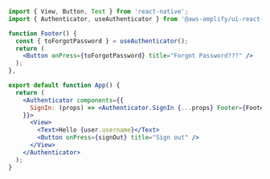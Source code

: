 ```jsx
import { View, Button, Text } from 'react-native';
import { Authenticator, useAuthenticator } from '@aws-amplify/ui-react-native';

function Footer() {
  const { toForgotPassword } = useAuthenticator();
  return (
    <Button onPress={toForgotPassword} title="Forgot Password???" />
  );
},

export default function App() {
  return (
    <Authenticator components={{
      SignIn: (props) => <Authenticator.SignIn {...props} Footer={Footer} />
    }}>
      <View>
        <Text>Hello {user.username}</Text>
        <Button onPress={signOut} title="Sign out" />
      </View>
    </Authenticator>
  );
}
```
